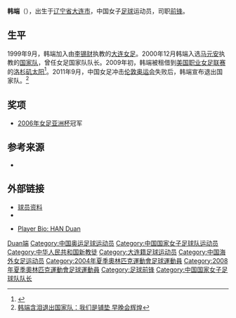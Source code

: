 {{noteta|G1=足球}}{{Football player infobox |
| playername = 韩端
| fullname = 韩端
| image = [[File:Han_Duan.jpg|150px]]
| height = {{Height|m=1.70}}
| dateofbirth = {{birth date and age|1983|6|15}}
| cityofbirth = [[辽宁省|辽宁省]][[大连市|大连市]]
| countryofbirth = {{CHN}}
| currentclub = 大连女足
| clubnumber = 
| position = [[前锋_(足球)|前锋]]
| years1 = 1999-2008
| clubs1 =  大连女足
| caps1 =  
| goals1=
| years2 = 2009
| clubs2 = [[洛杉矶太阳|洛杉矶太阳]]
| caps2 =16
| goals2=3
| years3 = 2010-
| clubs3 = 大连女足
| caps3 =
| goals3=
| nationalyears = 2000-2011
| nationalteam = {{flagicon|China}}[[中国国家女子足球队|中国]]
| nationalcaps1 = 186 
| nationalgoals1=106
| pcupdate =  (UTC)
| ntupdate = (UTC)
}}
'''韩端'''（{{bd|1983年|6月15日|catIdx=Han韩端}}），出生于[[辽宁省|辽宁省]][[大连市|大连市]]，中国女子[[足球|足球]]运动员，司职[[前锋_(足球)|前锋]]。

== 生平 ==
1999年9月，韩端加入由[[李锡财|李锡财]]执教的[[大连女足|大连女足]]。2000年12月韩端入选[[马元安|马元安]]执教的[[中国国家女子足球队|国家队]]，曾任女足国家队队长。2009年初，韩端被租借到[[美国女子足球职业联赛|美国职业女足联赛]]的[[洛杉矶太阳|洛杉矶太阳]]<ref>{{cite web
 |language     = zh-cn
 |url          = http://sports.sina.com.cn/c/2009-01-22/17384184958.shtml
 |title        = 实德官方确认韩端租借洛杉矶 玫瑰中锋终圆梦大联盟
 |author       = 何德刚
 |publisher    = 大连实德俱乐部官网
 |date         = 2009年1月22日
 |accessdate   = 2009年4月14日
 |archive-date = 2019年6月12日
 |archive-url  = https://web.archive.org/web/20190612020117/http://sports.sina.com.cn/c/2009-01-22/17384184958.shtml
 |dead-url     = no
}}</ref>。2011年9月，中国女足冲击[[2012年夏季奥林匹克运动会|伦敦奥运会]]失败后，韩端宣布退出国家队。<ref>[http://www.chinataiwan.org/ty/zq/gn/201109/t20110914_2066247.htm 韩端含泪退出国家队：我们是铺垫 早晚会辉煌]</ref>

== 奖项 ==
* [[2006年亚洲女子足球锦标赛|2006年女足亚洲杯]]冠军

== 参考来源 ==
{{reflist}}
{{refbegin}}
*{{cite web
 |language    = zh-cn
 |url         = http://star.sports.cn/handuan/profile/2007-09-28/1268130.html
 |title       = 韩端个人档案
 |publisher   = 韩端个人官网
 |accessdate  = 2009年4月14日
 |deadurl     = yes
 |archiveurl  = https://web.archive.org/web/20090412104843/http://star.sports.cn/handuan/profile/2007-09-28/1268130.html
 |archivedate = 2009年4月12日
}}
{{refend}}

== 外部链接 ==
* [http://sports.yahoo.com/olympics/athens2004/chn/Duan+Han/364740 球员资料] {{Wayback|url=http://sports.yahoo.com/olympics/athens2004/chn/Duan+Han/364740 |date=20080426102432 }}
* {{en}}{{FIFA player|199071|FIFA Player Statistics: HAN Duan}}
* {{en}}[https://web.archive.org/web/20090409144053/http://www.womensprosoccer.com/player_ektid5230.aspx Player Bio: HAN Duan]

{{2004年奥运会女子足球中国参赛名单}}
{{2006年亚足联女子亚洲杯中国队参赛名单}}
{{2007年女足世界杯中国队参赛名单}}
{{2008年奥运会女子足球中国参赛名单}}

{{Authority control}}
{{DEFAULTSORT:Han韩端}}
[[Category:韩姓|Duan端]]
[[Category:中国奥运足球运动员|Category:中国奥运足球运动员]]
[[Category:中国国家女子足球队运动员|Category:中国国家女子足球队运动员]]
[[Category:中华人民共和国新教徒|Category:中华人民共和国新教徒]]
[[Category:大连籍足球运动员|Category:大连籍足球运动员]]
[[Category:中国海外女足运动员|Category:中国海外女足运动员]]
[[Category:2004年夏季奧林匹克運動會足球運動員|Category:2004年夏季奧林匹克運動會足球運動員]]
[[Category:2008年夏季奧林匹克運動會足球運動員|Category:2008年夏季奧林匹克運動會足球運動員]]
[[Category:足球前锋|Category:足球前锋]]
[[Category:中国国家女子足球队队长|Category:中国国家女子足球队队长]]